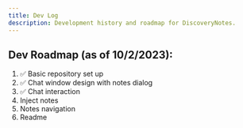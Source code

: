```yaml
---
title: Dev Log
description: Development history and roadmap for DiscoveryNotes.
---
```

## Dev Roadmap (as of 10/2/2023):

1. ✅ Basic repository set up
2. ✅ Chat window design with notes dialog
3. ✅ Chat interaction
4. Inject notes
5. Notes navigation
6. Readme